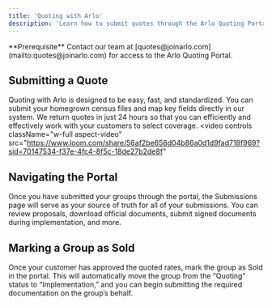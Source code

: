 ```yaml
---
title: 'Quoting with Arlo'
description: 'Learn how to submit quotes through the Arlo Quoting Portal'
---
```


<Info>
  **Prerequisite** Contact our team at [quotes@joinarlo.com](mailto:quotes@joinarlo.com) for access to the Arlo Quoting Portal.
</Info>


## Submitting a Quote 
Quoting with Arlo is designed to be easy, fast, and standardized. You can submit your homegrown census files and map key fields directly in our system. We return quotes in just 24 hours so that you can efficiently and effectively work with your customers to select coverage.
<video
  controls
  className="w-full aspect-video"
  src="https://www.loom.com/share/56af2be658d04b86a0d1d9fad718f969?sid=70147534-f37e-4fc4-8f5c-18de27b2de8f"
></video>

## Navigating the Portal
Once you have submitted your groups through the portal, the Submissions page will serve as your source of truth for all of your submissions. You can review proposals, download official documents, submit signed documents during implementation, and more.

## Marking a Group as Sold
Once your customer has approved the quoted rates, mark the group as Sold in the portal. This will automatically move the group from the “Quoting” status to “Implementation,” and you can begin submitting the required documentation on the group’s behalf.